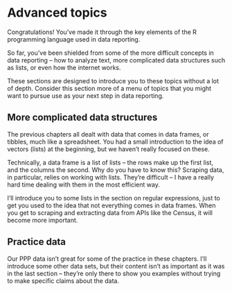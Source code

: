 #  Advanced topics {-}

Congratulations! You've made it through the key elements of the R programming language used in data reporting. 

So far, you've been shielded from some of the more difficult concepts in data reporting -- how to analyze text, more complicated data structures such as lists, or even how the internet works. 

These sections are designed to introduce you to these topics without a lot of depth. Consider this section more of a menu of topics that you might want to pursue use as your next step in data reporting. 

## More complicated data structures

The previous chapters all dealt with data that comes in data frames, or tibbles, much like a spreadsheet. You had a small introduction to the idea of vectors (lists) at the beginning, but we haven't really focused on these. 

Technically, a data frame is a list of lists -- the rows make up the first list, and the columns the second. Why do you have to know this? Scraping data, in particular, relies on working with lists. They're difficult -- I have a really hard time dealing with them in the most efficient way. 

I'll introduce you to some lists in the section on regular expressions, just to get you used to the idea that not everything comes in data frames. When you get to scraping and extracting data from APIs like the Census, it will become more important. 

## Practice data

Our PPP data isn't great for some of the practice in these chapters. I'll introduce some other data sets, but their content isn't as important as it was in the last section -- they're only there to show you examples without trying to make specific claims about the data. 

